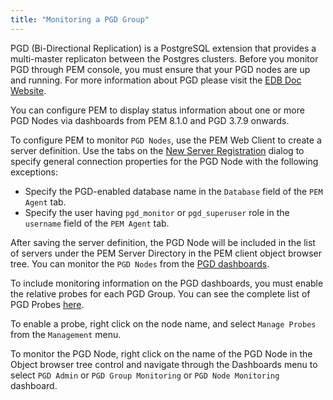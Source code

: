 ```yaml
---
title: "Monitoring a PGD Group"
---
```


<div id="monitoring_a_pgd_cluster" class="registered_link"></div>

PGD (Bi-Directional Replication) is a PostgreSQL extension that provides a multi-master replicaton between the Postgres clusters. Before you monitor PGD through PEM console, you must ensure that your PGD nodes are up and running. For more information about PGD please visit the [EDB Doc Website](https://www.enterprisedb.com/docs/pgd/latest/).

You can configure PEM to display status information about one or more PGD Nodes via dashboards from PEM 8.1.0 and PGD 3.7.9 onwards.

To configure PEM to monitor `PGD Nodes`, use the PEM Web Client to create a server definition. Use the tabs on the [New Server Registration](../01_toc_pem_getting_started/07_pem_define_connection) dialog to specify general connection properties for the PGD Node with the following exceptions:

-   Specify the PGD-enabled database name in the `Database` field of the `PEM Agent` tab.
-   Specify the user having `pgd_monitor` or `pgd_superuser` role in the `username` field of the `PEM Agent` tab.

After saving the server definition, the PGD Node will be included in the list of servers under the PEM Server Directory in the PEM client object browser tree. You can monitor the `PGD Nodes` from the [PGD dashboards](01_dashboards/03_pgd_dashboard).

To include monitoring information on the PGD dashboards, you must enable the relative probes for each PGD Group. You can see the complete list of PGD Probes [here](12_pem_manage_probes/03_pem_probe_config/01_pem_probes/#pgd_probes).

To enable a probe, right click on the node name, and select `Manage Probes` from the `Management` menu.

To monitor the PGD Node, right click on the name of the PGD Node in the Object browser tree control and navigate through the Dashboards menu to select `PGD Admin` or `PGD Group Monitoring` or `PGD Node Monitoring` dashboard.
